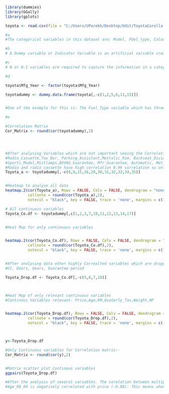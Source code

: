 

```{r}

library(dummies)
library(GGally)
library(gplots)

toyota <- read.csv(file = "C:/Users/UParekh/Desktop/Udit/ToyotaCorolla.csv", header = TRUE)
```

```{r}

#a
#The categorical variables in this dataset are: Model, FUel_type, Color, Met_Color, Mfr_Month, Mfr_Year, Automatic, Mfr_Guarantee, BOVAG_Guarantee, ABS, Airbag_1 , Airbag_2 , Airco , Automatic_airco , Boardcomputer , CD_Player , Central_Lock , Powered_Windows, Power_Steering, Radio, Mistlamps, Sport_Model, Backseat_Divider, Metallic_Rim, Radio_cassette , Parking assistance system, Tow_Bar

#b
# A Dummy variable or Indicator Variable is an artificial variable created to represent an attribute with two or more distinct categories/levels.A variable with N categories will be converted to N or N-1 dummy variables. We create dummy variables for categorical data as yes or no which are converted to 0 and 1.

#c
# N or N-1 variables are required to capture the information in a categorical variable

#d

toyota$Mfg_Year <- factor(toyota$Mfg_Year)

toyotadummy <- dummy.data.frame(toyota[,-c(1,2,5,6,11,15)])


#One of the example for this is: The Fuel_Type variable which has three category, Petrol, Diesel and CNG. This results in three different dummy variables Fuel_Type_Petrol, Fuel_Type_Diesel and Fuel_Type_CNG

#e

#Correlation Matrix
Cor_Matrix <- round(cor(toyotadummy),2)




#After analysing Variables which are not important seeing the Correlation matrix excluded-
#Radio_Cassette,Tow_Bar, Parking_Assistant,Mettalic_Rim, Backseat_Divider
#Sports_Model,Mistlamps,BOVAG_Guarantee, Mfr_Guarantee, Automatic, Met_Color
#Radio and radio_cassette have high correlation 0.99 correlation so only radio is considered
Toyota_a <- toyotadummy[,-c(8,9,15,16,29,30,31,32,33,34,35)]


#Heatmap to analyse all data
heatmap.2(cor(Toyota_a), Rowv = FALSE, Colv = FALSE, dendrogram = "none",
          cellnote = round(cor(Toyota_a),2),
          notecol = "black", key = FALSE, trace = 'none', margins = c(10,10))

# All continuous variables
Toyota_Co.df <- toyotadummy[,c(1,2,3,7,10,11,12,13,14,17)]


#Heat Map for only continuous variables


heatmap.2(cor(Toyota_Co.df), Rowv = FALSE, Colv = FALSE, dendrogram = "none",
          cellnote = round(cor(Toyota_Co.df),2),
          notecol = "black", key = FALSE, trace = 'none', margins = c(10,10))


#After analysing data other highly Correalted variables which are dropped:-
#CC, Doors, Gears, Guarantee period

Toyota_Drop.df <- Toyota_Co.df[,-c(5,6,7,10)]



#Heat Map of only relevant continuous variables
#Continous Variables relevant- Price,Age,KM,Quaterly_Tax,Weight,HP


heatmap.2(cor(Toyota_Drop.df), Rowv = FALSE, Colv = FALSE, dendrogram = "none",
          cellnote = round(cor(Toyota_Drop.df),2),
          notecol = "black", key = FALSE, trace = 'none', margins = c(10,10))



y<-Toyota_Drop.df

#Only Continuous variables for Correlation matrix:-
Cor_Matrix <- round(cor(y),2)


#Matrix scatter plot Continous variables 
ggpairs(Toyota_Drop.df)

#After the analysis of several variables. The corelation between multiple variables in considered:
#Age_08_04 is negatively correlated with price (-0.88): This means when the age of the car is more the price of the car goes down.KM is negatively correlated with price(-0.57): When the km increases similar to age the price of the car decreases. Weight is positively correlated with price(0.58): Weight of the Car is positively correlated with the Price (higher price higher weight). KM is positively correlated with Age_08_04( 0.51): Other than price, KM and Age of Car is positively stating a increasing relationship for both the factors when one increases. Weight is positively correlated with quarterly tax(0.63) : Quarterly Road Tax collected is positively related to Weight stating higher Car weight higher the Quarterly road tax.

```